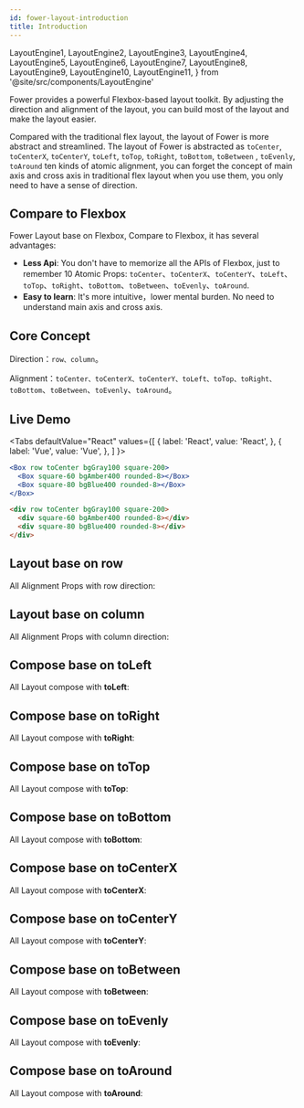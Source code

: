 ```yaml
---
id: fower-layout-introduction
title: Introduction
---
```



  LayoutEngine1,
  LayoutEngine2,
  LayoutEngine3,
  LayoutEngine4,
  LayoutEngine5,
  LayoutEngine6,
  LayoutEngine7,
  LayoutEngine8,
  LayoutEngine9,
  LayoutEngine10,
  LayoutEngine11,
} from '@site/src/components/LayoutEngine'

Fower provides a powerful Flexbox-based layout toolkit. By adjusting the direction and alignment of the layout, you can build most of the layout and make the layout easier.

Compared with the traditional flex layout, the layout of Fower is more abstract and streamlined. The layout of Fower is abstracted as `toCenter`, `toCenterX`, `toCenterY`, `toLeft`, `toTop`, `toRight`, `toBottom`, `toBetween` , `toEvenly`, `toAround` ten kinds of atomic alignment, you can forget the concept of main axis and cross axis in traditional flex layout when you use them, you only need to have a sense of direction.

## Compare to Flexbox

Fower Layout base on Flexbox, Compare to Flexbox, it has several advantages:

- **Less Api**: You don't have to memorize all the APIs of Flexbox, just to remember 10 Atomic Props: `toCenter`、`toCenterX`、`toCenterY`、`toLeft`、`toTop`、`toRight`、`toBottom`、`toBetween`、`toEvenly`、`toAround`.
- **Easy to learn**: It's more intuitive，lower mental burden. No need to understand main axis and cross axis.

## Core Concept

Direction：`row、column`。

Alignment：`toCenter、toCenterX、toCenterY、toLeft、toTop、toRight、toBottom`、`toBetween`、`toEvenly`、`toAround`。

## Live Demo

<Tabs
defaultValue="React"
values={[
{ label: 'React', value: 'React', },
{ label: 'Vue', value: 'Vue', },
]
}>
<TabItem value="React">

```jsx live
<Box row toCenter bgGray100 square-200>
  <Box square-60 bgAmber400 rounded-8></Box>
  <Box square-80 bgBlue400 rounded-8></Box>
</Box>
```

</TabItem>
<TabItem value="Vue">

```html
<div row toCenter bgGray100 square-200>
  <div square-60 bgAmber400 rounded-8></div>
  <div square-80 bgBlue400 rounded-8></div>
</div>
```

</TabItem>
</Tabs>

## Layout base on row

All Alignment Props with row direction:

<LayoutEngine1 />

## Layout base on column

All Alignment Props with column direction:

<LayoutEngine2 />

## Compose base on toLeft

All Layout compose with **toLeft**:

<LayoutEngine3 />

## Compose base on toRight

All Layout compose with **toRight**:

<LayoutEngine4 />

## Compose base on toTop

All Layout compose with **toTop**:

<LayoutEngine5 />

## Compose base on toBottom

All Layout compose with **toBottom**:

<LayoutEngine6 />

## Compose base on toCenterX

All Layout compose with **toCenterX**:

<LayoutEngine7 />

## Compose base on toCenterY

All Layout compose with **toCenterY**:

<LayoutEngine8 />

## Compose base on toBetween

All Layout compose with **toBetween**:

<LayoutEngine9 />

## Compose base on toEvenly

All Layout compose with **toEvenly**:

<LayoutEngine10 />

## Compose base on toAround

All Layout compose with **toAround**:

<LayoutEngine11 />
